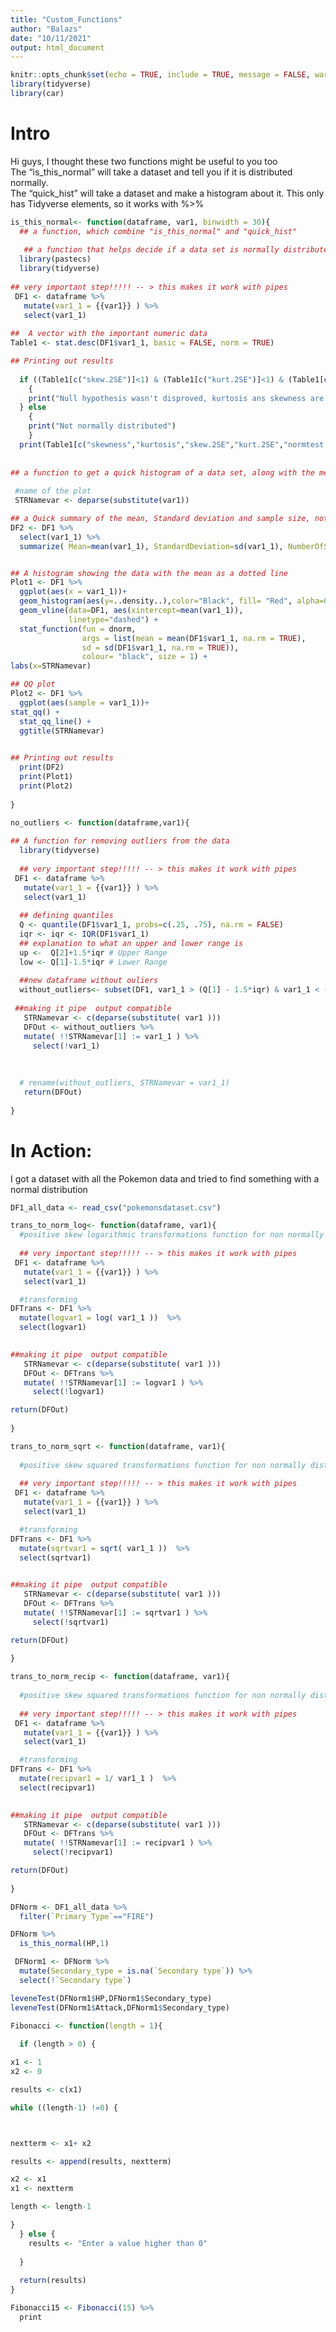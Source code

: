 ```yaml
---
title: "Custom_Functions"
author: "Balazs"
date: "10/11/2021"
output: html_document
---
```


```r
knitr::opts_chunk$set(echo = TRUE, include = TRUE, message = FALSE, warning = FALSE, root.dir = '.')
library(tidyverse)
library(car)
```
  
# Intro  
Hi guys, I thought these two functions might be useful to you too  
The "is_this_normal" will take a dataset and tell you if it is distributed normally.  
The "quick_hist" will take a dataset and make a histogram about it. This only has Tidyverse elements, so it works with %>% 


```r
is_this_normal<- function(dataframe, var1, binwidth = 30){
  ## a function, which combine "is_this_normal" and "quick_hist"
 
   ## a function that helps decide if a data set is normally distributed  
  library(pastecs)
  library(tidyverse)
  
## very important step!!!!! -- > this makes it work with pipes
 DF1 <- dataframe %>% 
   mutate(var1_1 = {{var1}} ) %>% 
   select(var1_1)
 
##  A vector with the important numeric data
Table1 <- stat.desc(DF1$var1_1, basic = FALSE, norm = TRUE) 

## Printing out results
  
  if ((Table1[c("skew.2SE")]<1) & (Table1[c("kurt.2SE")]<1) & (Table1[c("normtest.p")]>0.05)) 
    {
    print("Null hypothesis wasn't disproved, kurtosis ans skewness are acceptable")
  } else 
    {
    print("Not normally distributed")
    }
  print(Table1[c("skewness","kurtosis","skew.2SE","kurt.2SE","normtest.p")])
 
 
## a function to get a quick histogram of a data set, along with the mean, SD and number of samples (Also works with %>% )
 
 #name of the plot
 STRNamevar <- deparse(substitute(var1))

## a Quick summary of the mean, Standard deviation and sample size, not that formative, but might be enough in some cases
DF2 <- DF1 %>% 
  select(var1_1) %>% 
  summarize( Mean=mean(var1_1), StandardDeviation=sd(var1_1), NumberOfSamples=n() )


## A histogram showing the data with the mean as a dotted line
Plot1 <- DF1 %>% 
  ggplot(aes(x = var1_1))+
  geom_histogram(aes(y=..density..),color="Black", fill= "Red", alpha=0.5, binwidth = binwidth) +
  geom_vline(data=DF1, aes(xintercept=mean(var1_1)),
             linetype="dashed") +
  stat_function(fun = dnorm,
                args = list(mean = mean(DF1$var1_1, na.rm = TRUE),
                sd = sd(DF1$var1_1, na.rm = TRUE)),
                colour= "black", size = 1) +
labs(x=STRNamevar)

## QQ plot 
Plot2 <- DF1 %>% 
  ggplot(aes(sample = var1_1))+
stat_qq() +
  stat_qq_line() +
  ggtitle(STRNamevar)

  
## Printing out results
  print(DF2)
  print(Plot1)
  print(Plot2)
 
}

```

```r

no_outliers <- function(dataframe,var1){
  
## A function for removing outliers from the data
  library(tidyverse)
  
  ## very important step!!!!! -- > this makes it work with pipes
 DF1 <- dataframe %>% 
   mutate(var1_1 = {{var1}} ) %>% 
   select(var1_1)
 
  ## defining quantiles
  Q <- quantile(DF1$var1_1, probs=c(.25, .75), na.rm = FALSE)
  iqr <- iqr <- IQR(DF1$var1_1)
  ## explanation to what an upper and lower range is
  up <-  Q[2]+1.5*iqr # Upper Range  
  low <- Q[1]-1.5*iqr # Lower Range
  
  ##new dataframe without ouliers
  without_outliers<- subset(DF1, var1_1 > (Q[1] - 1.5*iqr) & var1_1 < (Q[2]+1.5*iqr))
  
 ##making it pipe  output compatible
   STRNamevar <- c(deparse(substitute( var1 )))
   DFOut <- without_outliers %>% 
   mutate( !!STRNamevar[1] := var1_1 ) %>% 
     select(!var1_1)
  
  
   
  # rename(without_outliers, STRNamevar = var1_1)
   return(DFOut)
   
}

```


# In Action:  
I got a dataset with all the Pokemon data and tried to find something with a normal distribution
```r
DF1_all_data <- read_csv("pokemonsdataset.csv")
```


```r
trans_to_norm_log<- function(dataframe, var1){
  #positive skew logarithmic transformations function for non normally distributed data
  
  ## very important step!!!!! -- > this makes it work with pipes
 DF1 <- dataframe %>% 
   mutate(var1_1 = {{var1}} ) %>% 
   select(var1_1)

  #transforming
DFTrans <- DF1 %>% 
  mutate(logvar1 = log( var1_1 ))  %>% 
  select(logvar1)
 

##making it pipe  output compatible
   STRNamevar <- c(deparse(substitute( var1 )))
   DFOut <- DFTrans %>% 
   mutate( !!STRNamevar[1] := logvar1 ) %>% 
     select(!logvar1)

return(DFOut)
   
}
```

```r
trans_to_norm_sqrt <- function(dataframe, var1){
  
  #positive skew squared transformations function for non normally distributed data
  
  ## very important step!!!!! -- > this makes it work with pipes
 DF1 <- dataframe %>% 
   mutate(var1_1 = {{var1}} ) %>% 
   select(var1_1)

  #transforming
DFTrans <- DF1 %>% 
  mutate(sqrtvar1 = sqrt( var1_1 ))  %>% 
  select(sqrtvar1)
 

##making it pipe  output compatible
   STRNamevar <- c(deparse(substitute( var1 )))
   DFOut <- DFTrans %>% 
   mutate( !!STRNamevar[1] := sqrtvar1 ) %>% 
     select(!sqrtvar1)

return(DFOut)
  
}

```

```r
trans_to_norm_recip <- function(dataframe, var1){
  
  #positive skew squared transformations function for non normally distributed data
  
  ## very important step!!!!! -- > this makes it work with pipes
 DF1 <- dataframe %>% 
   mutate(var1_1 = {{var1}} ) %>% 
   select(var1_1)

  #transforming
DFTrans <- DF1 %>% 
  mutate(recipvar1 = 1/ var1_1 )  %>% 
  select(recipvar1)
 

##making it pipe  output compatible
   STRNamevar <- c(deparse(substitute( var1 )))
   DFOut <- DFTrans %>% 
   mutate( !!STRNamevar[1] := recipvar1 ) %>% 
     select(!recipvar1)

return(DFOut)
  
}
```


```r
DFNorm <- DF1_all_data %>% 
  filter(`Primary Type`=="FIRE")

DFNorm %>% 
  is_this_normal(HP,1)
```

```r

 DFNorm1 <- DFNorm %>% 
  mutate(Secondary_type = is.na(`Secondary type`)) %>% 
  select(!`Secondary type`)

```


```r
leveneTest(DFNorm1$HP,DFNorm1$Secondary_type)
leveneTest(DFNorm1$Attack,DFNorm1$Secondary_type)
```

```r
Fibonacci <- function(length = 1){
  
  if (length > 0) {

x1 <- 1
x2 <- 0

results <- c(x1)

while ((length-1) !=0) {



nextterm <- x1+ x2

results <- append(results, nextterm)

x2 <- x1
x1 <- nextterm

length <- length-1

}
  } else {
    results <- "Enter a value higher than 0"
    
  }
  
  return(results)
}

```

```r
Fibonacci15 <- Fibonacci(15) %>% 
  print


```

